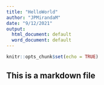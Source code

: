 ```yaml
---
title: "HelloWorld"
author: "JPMirandaM"
date: "9/12/2021"
output:
  html_document: default
  word_document: default
---
```


```r
knitr::opts_chunk$set(echo = TRUE)
```

## This is a markdown file
